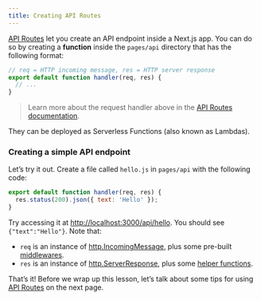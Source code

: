 ```yaml
---
title: Creating API Routes
---
```


[API Routes](/docs/api-routes/introduction) let you create an API endpoint inside a Next.js app. You can do so by creating a **function** inside the `pages/api` directory that has the following format:

```js
// req = HTTP incoming message, res = HTTP server response
export default function handler(req, res) {
  // ...
}
```

> Learn more about the request handler above in the [API Routes documentation](/docs/api-routes/introduction).

They can be deployed as Serverless Functions (also known as Lambdas).

### Creating a simple API endpoint

Let’s try it out. Create a file called `hello.js` in `pages/api` with the following code:

```js
export default function handler(req, res) {
  res.status(200).json({ text: 'Hello' });
}
```

Try accessing it at [http://localhost:3000/api/hello](http://localhost:3000/api/hello). You should see `{"text":"Hello"}`. Note that:

- `req` is an instance of [http.IncomingMessage](https://nodejs.org/api/http.html#http_class_http_incomingmessage), plus some pre-built [middlewares](/docs/api-routes/api-middlewares).
- `res` is an instance of [http.ServerResponse](https://nodejs.org/api/http.html#http_class_http_serverresponse), plus some [helper functions](/docs/api-routes/response-helpers).

That’s it! Before we wrap up this lesson, let’s talk about some tips for using [API Routes](/docs/api-routes/introduction) on the next page.
